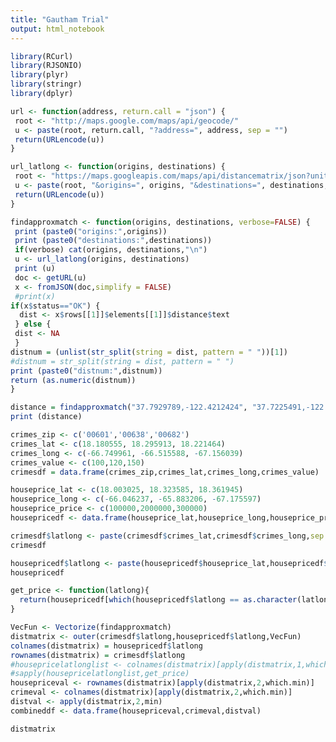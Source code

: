 ```yaml
---
title: "Gautham Trial"
output: html_notebook
---
```


```r
library(RCurl)
library(RJSONIO)
library(plyr)
library(stringr)
library(dplyr)
```

```r
url <- function(address, return.call = "json") {
 root <- "http://maps.google.com/maps/api/geocode/"
 u <- paste(root, return.call, "?address=", address, sep = "")
 return(URLencode(u))
}
```

```r
url_latlong <- function(origins, destinations) {
 root <- "https://maps.googleapis.com/maps/api/distancematrix/json?units=imperial"
 u <- paste(root, "&origins=", origins, "&destinations=", destinations, sep = "")
 return(URLencode(u))
}
```

```r
findapproxmatch <- function(origins, destinations, verbose=FALSE) {
 print (paste0("origins:",origins))
 print (paste0("destinations:",destinations))
 if(verbose) cat(origins, destinations,"\n")
 u <- url_latlong(origins, destinations)
 print (u)
 doc <- getURL(u)
 x <- fromJSON(doc,simplify = FALSE)
 #print(x)
if(x$status=="OK") {
  dist <- x$rows[[1]]$elements[[1]]$distance$text
 } else {
 dist <- NA
 }
distnum = (unlist(str_split(string = dist, pattern = " "))[1])
#distnum = str_split(string = dist, pattern = " ")
print (paste0("distnum:",distnum))
return (as.numeric(distnum))
}
```

```r
distance = findapproxmatch("37.7929789,-122.4212424", "37.7225491,-122.4410618")
print (distance)
```
```r
crimes_zip <- c('00601','00638','00682')
crimes_lat <- c(18.180555, 18.295913, 18.221464)
crimes_long <- c(-66.749961, -66.515588, -67.156039)
crimes_value <- c(100,120,150)
crimesdf = data.frame(crimes_zip,crimes_lat,crimes_long,crimes_value)
```

```r
houseprice_lat <- c(18.003025, 18.323585, 18.361945)
houseprice_long <- c(-66.046237, -65.883206, -67.175597)
houseprice_price <- c(100000,2000000,300000)
housepricedf <- data.frame(houseprice_lat,houseprice_long,houseprice_price)
```

```r
crimesdf$latlong <- paste(crimesdf$crimes_lat,crimesdf$crimes_long,sep = ",")
crimesdf
```
```r
housepricedf$latlong <- paste(housepricedf$houseprice_lat,housepricedf$houseprice_long,sep = ",")
housepricedf
```

```r
get_price <- function(latlong){
  return(housepricedf[which(housepricedf$latlong == as.character(latlong)),'houseprice_price'])
}
```



```r
VecFun <- Vectorize(findapproxmatch)
distmatrix <- outer(crimesdf$latlong,housepricedf$latlong,VecFun)
colnames(distmatrix) = housepricedf$latlong
rownames(distmatrix) = crimesdf$latlong
#housepricelatlonglist <- colnames(distmatrix)[apply(distmatrix,1,which.min)]
#sapply(housepricelatlonglist,get_price)
housepriceval <- rownames(distmatrix)[apply(distmatrix,2,which.min)]
crimeval <- colnames(distmatrix)[apply(distmatrix,2,which.min)]
distval <- apply(distmatrix,2,min)
combineddf <- data.frame(housepriceval,crimeval,distval)

```

```r
distmatrix
```

